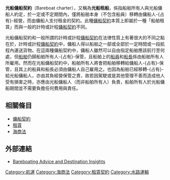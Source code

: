 '''光船傭船契約'''（Bareboat charter），又稱為'''光船租船'''，係指船舶所有人與光船傭船人約定，於一定或不定期間內，僅將船舶本身（不包含船員）移轉由傭船人-{占有}-經營，而由傭船人支付租金的契約。此種[[傭船契約|傭船契約]]本質上即屬於一種「船舶租賃」而與一般的計時或計程[[傭船契約|傭船契約]]不同。


光船傭船契約和一般所謂的計時或計程[[傭船契約|傭船契約]]在法律性質上有著很大的不同之點在於，計時或計程[[傭船契約|傭船契約]]中，傭船人得以船舶之一部或全部於一定時間或一段航程內運送貨物。在這兩種傭船契約中，傭船人雖然可以自由指定船舶應該航行至何處，但[[船舶|船舶]]仍歸船舶所有人-{占有}-保管，且船舶上的[[船員|船員]]和[[船長|船長]]係由船舶所有人所雇用。然而在光船傭船契約中，船舶所有人將會把船舶移轉給傭船人-{占有}-保管，且其上的船員和船長必須由傭船人自己雇用之。也因為船舶已經移轉-{占有}-給光船傭船人，亦由其負經營保管之責，故若因駕駛或是其他管理不善而造成他人受有損害之時，亦應由光船傭船人（而非船舶所有人）負責，船舶所有人於光船傭船期間並不需要負擔任何費用與責任。

==相關條目==
*[[傭船契約|傭船契約]]
*[[租賃|租賃]]
*[[海商法|海商法]]

==外部連結==
* [http://www.bareboatingtheworld.com Bareboating Advice and Destination Insights]{{Wayback|url=http://www.bareboatingtheworld.com/ |date=20180823154450 }}


[[Category:航運|Category:航運]]
[[Category:海商法|Category:海商法]]
[[Category:租賃契約|Category:租賃契約]]
[[Category:水路運輸|Category:水路運輸]]